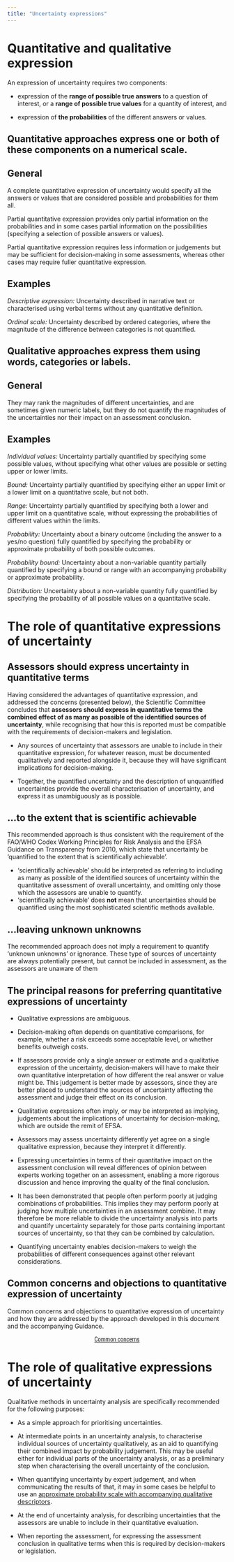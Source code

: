 ```yaml
---
title: "Uncertainty expressions"
---
```


# Quantitative and qualitative expression
<!-- SO p17 -->
An expression of uncertainty requires two components:

- expression of the **range of possible true answers** to a question of interest, or a **range of possible true values** for a quantity of interest, and

- expression of **the probabilities** of the different answers or values. 


::: {.callout-tip collapse="true" appearance="minimal"}
# Quantitative approaches express one or both of these components on a numerical scale. 
:::: {.panel-tabset}
## General
<!-- SO p18 -->
A complete quantitative expression of uncertainty would specify all the answers or values that are considered possible and probabilities for them all.

Partial quantitative expression provides only partial information on the probabilities and in some cases partial information on the possibilities (specifying a selection of possible answers or values). 

Partial quantitative expression requires less information or judgements but may be sufficient for decision-making in some assessments, whereas other cases may require fuller quantitative expression.

## Examples
<!-- Box 1 SO p18 -->
*Descriptive expression:* Uncertainty described in narrative text or characterised using verbal terms without any quantitative definition. 

*Ordinal scale:* Uncertainty described by ordered categories, where the magnitude of the difference between categories is not quantified.
::::
:::

::: {.callout-tip collapse="true" appearance="minimal"}
# Qualitative approaches express them using words, categories or labels.
:::: {.panel-tabset}
## General
<!-- SO p18 -->
 They may rank the magnitudes of different uncertainties, and are sometimes given numeric labels, but they do not quantify the magnitudes of the uncertainties nor their impact on an assessment conclusion.
 
## Examples
<!-- Box 1 SO p18 -->
*Individual values:* Uncertainty partially quantified by specifying some possible values, without specifying what other values are possible or setting upper or lower limits.

*Bound:* Uncertainty partially quantified by specifying either an upper limit or a lower limit on a quantitative scale, but not both. 

*Range:* Uncertainty partially quantified by specifying both a lower and upper limit on a quantitative scale, without expressing the probabilities of different values within the limits. 

*Probability:* Uncertainty about a binary outcome (including the answer to a yes/no question) fully quantified by specifying the probability or approximate probability of both possible outcomes. 

*Probability bound:* Uncertainty about a non-variable quantity partially quantified by specifying a bound or range with an accompanying probability or approximate probability.

*Distribution:* Uncertainty about a non-variable quantity fully quantified by specifying the probability of all possible values on a quantitative scale.

::::
:::

# The role of quantitative expressions of uncertainty
::: {.callout-tip collapse="true" appearance="minimal"}
## Assessors should express uncertainty in quantitative terms 
:::: {.panel-tabset}
<!-- SO p20 -->
Having considered the advantages of quantitative expression, and addressed the concerns (presented below), the Scientific Committee concludes that **assessors should express in quantitative terms the combined effect of as many as possible of the identified sources of uncertainty**, while recognising that how this is reported must be compatible with the requirements of decision-makers and legislation.

 - Any sources of uncertainty that assessors are unable to include in their quantitative expression, for whatever reason, must be documented qualitatively and reported alongside it, because they will have significant implications for decision-making.

- Together, the quantified uncertainty and the description of unquantified uncertainties provide the overall characterisation of uncertainty, and express it as unambiguously as is possible.
::::
:::

::: {.callout-tip collapse="true" appearance="minimal"}
## ...to the extent that is scientific achievable
:::: {.panel-tabset}
This recommended approach is thus consistent with the requirement of the FAO/WHO Codex Working Principles for Risk Analysis and the EFSA Guidance on Transparency from 2010, which state that uncertainty be ‘quantified to the extent that is scientifically achievable’.

 - ‘scientifically achievable’ should be interpreted as referring to including as many as possible of the identified sources of uncertainty within the quantitative assessment of overall uncertainty, and omitting only those which the assessors are unable to quantify.
 - ‘scientifically achievable’ does **not** mean that uncertainties should be quantified using the most sophisticated scientific methods available.
 
::::
:::

::: {.callout-tip collapse="true" appearance="minimal"}
## ...leaving unknown unknowns
:::: {.panel-tabset}
The recommended approach does not imply a requirement to quantify ‘unknown unknowns’ or ignorance. These type of sources of uncertainty are always potentially present, but cannot be included in assessment, as the assessors are unaware of them
::::
:::

## The principal reasons for preferring quantitative expressions of uncertainty

 - Qualitative expressions are ambiguous.

 - Decision-making often depends on quantitative comparisons, for example, whether a risk exceeds some acceptable level, or whether benefits outweigh costs.

  - If assessors provide only a single answer or estimate and a qualitative expression of the uncertainty, decision-makers will have to make their own quantitative interpretation of how different the real answer or value might be. This judgement is better made by assessors, since they are better placed to understand the sources of uncertainty affecting the assessment and judge their effect on its conclusion.

  - Qualitative expressions often imply, or may be interpreted as implying, judgements about the implications of uncertainty for decision-making, which are outside the remit of EFSA.

  - Assessors may assess uncertainty differently yet agree on a single qualitative expression, because they interpret it differently.

  - Expressing uncertainties in terms of their quantitative impact on the assessment conclusion will reveal differences of opinion between experts working together on an assessment, enabling a more rigorous discussion and hence improving the quality of the final conclusion.

  - It has been demonstrated that people often perform poorly at judging combinations of probabilities. This implies they may perform poorly at judging how multiple uncertainties in an assessment combine. It may therefore be more reliable to divide the uncertainty analysis into parts and quantify uncertainty separately for those parts containing important sources of uncertainty, so that they can be combined by calculation.

  - Quantifying uncertainty enables decision-makers to weigh the probabilities of different consequences against other relevant considerations.

## Common concerns and objections to quantitative expression of uncertainty
Common concerns and objections to quantitative expression of uncertainty and how they are addressed by the approach developed in this document and the accompanying Guidance.

::: {#start-btn style="font-family: 'Roboto Condensed', Roboto, sans-serif; text-align: center;"}
[Common concerns](pmanalysis_concerns.qmd){.btn .btn-primary .btn-lg role="button"}
:::

# The role of qualitative expressions of uncertainty

<!-- SO p22 -->
Qualitative methods in uncertainty analysis are specifically recommended for the following purposes: 

 - As a simple approach for prioritising uncertainties. 
 
 - At intermediate points in an uncertainty analysis, to characterise individual sources of uncertainty qualitatively, as an aid to quantifying their combined impact by probability judgement. This may be useful either for individual parts of the uncertainty analysis, or as a preliminary step when characterising the overall uncertainty of the conclusion.
 
 - When quantifying uncertainty by expert judgement, and when communicating the results of that, it may in some cases be helpful to use an [approximate probability scale with accompanying qualitative descriptors](pmcommunication.qmd#tbl-approx-probscale).
 
 - At the end of uncertainty analysis, for describing uncertainties that the assessors are unable to include in their quantitative evaluation.
 
 - When reporting the assessment, for expressing the assessment conclusion in qualitative terms when this is required by decision-makers or legislation.
 

